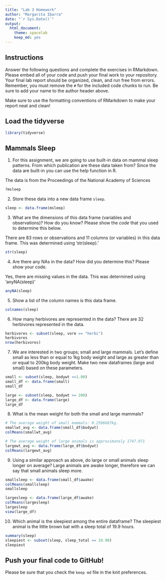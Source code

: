 ```yaml
---
title: "Lab 3 Homework"
author: "Margarita Ibarra"
date: "`r Sys.Date()`"
output:
  html_document: 
    theme: spacelab
    keep_md: yes
---
```

## Instructions
Answer the following questions and complete the exercises in RMarkdown. Please embed all of your code and push your final work to your repository. Your final lab report should be organized, clean, and run free from errors. Remember, you must remove the `#` for the included code chunks to run. Be sure to add your name to the author header above.

Make sure to use the formatting conventions of RMarkdown to make your report neat and clean!  

## Load the tidyverse
```r
library(tidyverse)
```

## Mammals Sleep
1. For this assignment, we are going to use built-in data on mammal sleep patterns. From which publication are these data taken from? Since the data are built-in you can use the help function in R.

  The data is from the Proceedings of the National Academy of Sciences
```r
?msleep
```

2. Store these data into a new data frame `sleep`.
```r
sleep <- data.frame(msleep)
```

3. What are the dimensions of this data frame (variables and observations)? How do you know? Please show the *code* that you used to determine this below.  
  
  There are 83 rows or observations and 11 columns (or variables) in this data frame. This was determined using 'str(sleep).'
  
```r
str(sleep) 
```

4. Are there any NAs in the data? How did you determine this? Please show your code.  

  Yes, there are missing values in the data. This was determined using 'anyNA(sleep)'
```r
anyNA(sleep)
```

5. Show a list of the column names is this data frame.

```r
colnames(sleep)
```

6. How many herbivores are represented in the data?
  There are 32 herbivores represented in the data.
```r
herbivores <- subset(sleep, vore == "herbi")
herbivores
nrow(herbivores)
```

7. We are interested in two groups; small and large mammals. Let's define small as less than or equal to 1kg body weight and large as greater than or equal to 200kg body weight. Make two new dataframes (large and small) based on these parameters.

```r
small <- subset(sleep, bodywt <=1.00)
small_df <- data.frame(small)
small_df
```

```r
large <- subset(sleep, bodywt >= 200)
large_df <- data.frame(large)
large_df
```


8. What is the mean weight for both the small and large mammals?

```r
# The average weight of small mammals: 0.2596667kg.
smallwt_avg <- data.frame(small_df$bodywt)
colMeans(smallwt_avg)
```

```r
# The average weight of large animals is approximately 1747.071
largewt_avg <- data.frame(large_df$bodywt)
colMeans(largewt_avg)
```



9. Using a similar approach as above, do large or small animals sleep longer on average?
  Large animals are awake longer, therefore we can say that small animals sleep more.

```r
smallsleep <- data.frame(small_df$awake)
colMeans(smallsleep)
smallsleep
```

```r
largesleep <- data.frame(large_df$awake)
colMeans(largesleep)
largesleep
view(large_df)
```

10. Which animal is the sleepiest among the entire dataframe?
  The sleepiest animal is the little brown bat with a sleep total of 19.9 hours.
```r
summary(sleep)
sleepiest <- subset(sleep, sleep_total == 19.90)
sleepiest
```



## Push your final code to GitHub!
Please be sure that you check the `keep md` file in the knit preferences.   